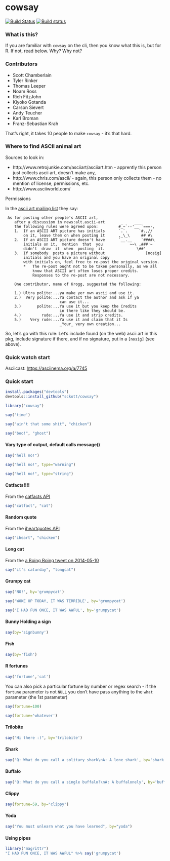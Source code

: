 cowsay
======

[![Build Status](https://api.travis-ci.org/sckott/cowsay.png)](https://travis-ci.org/sckott/cowsay)
[![Build status](https://ci.appveyor.com/api/projects/status/frfd77fcaxib2qkr/branch/master)](https://ci.appveyor.com/project/sckott/cowsay/branch/master)

### What is this?

If you are familiar with `cowsay` on the cli, then you know what this is, but for R.  If not, read below.  Why?  Why not?

### Contributors

* Scott Chamberlain
* Tyler Rinker
* Thomas Leeper
* Noam Ross
* Rich FitzJohn
* Kiyoko Gotanda
* Carson Sievert
* Andy Teucher
* Karl Broman
* Franz-Sebastian Krah

That's right, it takes 10 people to make `cowsay` - it's that hard.

### Where to find ASCII animal art

Sources to look in:

* http://www.retrojunkie.com/asciiart/asciiart.htm - apprently this person just collects ascii art, doesn't make any, 
* http://www.chris.com/ascii/ - again, this person only collects them - no mention of license, permissions, etc. 
* http://www.asciiworld.com/

Permissions

In the [ascii art mailing list](https://groups.google.com/forum/#!forum/alt.ascii-art) they say:

```
 As for posting other people's ASCII art, 
    after a discussion in news:alt.ascii-art       _     ___ 
    the following rules were agreed upon:         #_~`--'__ `===-, 
    1.  If an ASCII ART picture has initials      `.`.     `#.,// 
        on it, leave them on when posting it      ,_\_\     ## #\ 
    2.  If an ASCII ART picture doesn't have      `__.__    `####\ 
        initials on it,  mention  that  you            ~~\ ,###'~ 
        didn't  draw  it  when  posting  it.              \##' 
    3.  If somebody  posts a picture without                  [nosig] 
        initials and you have an original copy 
        with initials on, feel free to re-post the original version. 
        *   The re-post ought not to be taken personally, as we all 
            know that ASCII art often loses proper credits. 
            Responses to the re-post are not necessary. 

    One contributor, name of Krogg, suggested the following: 

    1.) Ultra polite:...ya make yer own ascii and use it. 
    2.)  Very polite:...Ya contact the author and ask if ya 
                        can use it... 
    3.)       polite:...Ya use it but you keep the Credits 
                        in there like they should be. 
    4.)         rude:...Ya use it and strip credits. 
    5.)    Very rude:...Ya use it and claim that it Is 
                        _Your_ very own creation... 
```

So, let's go with this rule: Let's include found (on the web) ascii art in this pkg, include signature if there, and if no signature, put in a `[nosig]` (see above). 

### Quick watch start

Asciicast: [https://asciinema.org/a/7745](https://asciinema.org/a/7745)

### Quick start

```r
install.packages("devtools")
devtools::install_github("sckott/cowsay")
```

```r
library("cowsay")
```

```r
say('time')
```

```r
say("ain't that some shit", "chicken")
```

```r
say("boo!", "ghost")
```

#### Vary type of output, default calls message()

```r
say("hell no!")
```


```r
say("hell no!", type="warning")
```


```r
say("hell no!", type="string")
```


#### Catfacts!!!!

From the [catfacts API](http://catfacts-api.appspot.com/)

```r
say("catfact", "cat")
```

#### Random quote

From the [iheartquotes API](http://iheartquotes.com/api)

```r
say("iheart", "chicken")
```

#### Long cat

From the [a Boing Boing tweet on 2014-05-10](https://twitter.com/BoingBoing/status/465170473194512384)

```r
say("it's caturday", "longcat")
```

#### Grumpy cat

```r
say('NO!', by='grumpycat')
```

```r
say('WOKE UP TODAY, IT WAS TERRIBLE', by='grumpycat')
```

```r
say('I HAD FUN ONCE, IT WAS AWFUL', by='grumpycat')
```

#### Bunny Holding a sign

```r
say(by='signbunny')
```

#### Fish

```r
say(by='fish')
```

#### R fortunes

```r
say('fortune','cat')
```

You can also pick a particular fortune by number or regex search - if the `fortune` parameter is not `NULL` you don't have pass anything to the `what` parameter (the 1st parameter)

```r
say(fortune=100)
```

```r
say(fortune='whatever')
```

#### Trilobite

```r
say("Hi there :)", by='trilobite')
```

#### Shark

```r
say('Q: What do you call a solitary shark\nA: A lone shark', by='shark')
```

#### Buffalo

```r
say('Q: What do you call a single buffalo?\nA: A buffalonely', by='buffalo')
```

#### Clippy 

```r
say(fortune=59, by="clippy")
```

#### Yoda

```r
say("You must unlearn what you have learned", by="yoda")
```

#### Using pipes

```r
library("magrittr")
"I HAD FUN ONCE, IT WAS AWFUL" %>% say('grumpycat')
```
